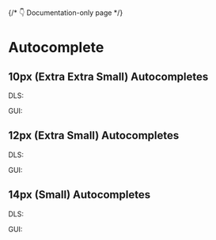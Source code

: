 <style>
  {`
    .flex {
      display: flex;
      align-items: center;
      gap: 16px;
    }
    .type {
      min-width: 40px;
    }
 `}
</style>



{/* 👇 Documentation-only page */}

<Meta title="Autocomplete Overview" />

# Autocomplete

## 10px (Extra Extra Small) Autocompletes

<Canvas>
  <div>
    <div class="flex">
      <p class="type">DLS:</p>
      <Story of={AutocompleteStories.Small} />
    </div>
  </div>
  <div>
    <div class="flex">
      <p class="type">GUI:</p>
      <Story of={AutocompleteGUIStories.Small} />
    </div>
  </div>
</Canvas>

## 12px (Extra Small) Autocompletes

<Canvas>
  <div>
    <div class="flex">
      <p class="type">DLS:</p>
      <Story of={AutocompleteStories.Medium} />
    </div>
  </div>
  <div>
    <div class="flex">
      <p class="type">GUI:</p>
      <Story of={AutocompleteGUIStories.Medium} />
    </div>
  </div>
</Canvas>

## 14px (Small) Autocompletes

<Canvas>
  <div>
    <div class="flex">
      <p class="type">DLS:</p>
      <Story of={AutocompleteStories.Large} />
    </div>
  </div>
  <div>
    <div class="flex">
      <p class="type">GUI:</p>
      <Story of={AutocompleteGUIStories.Large} />
    </div>
  </div>
</Canvas>

